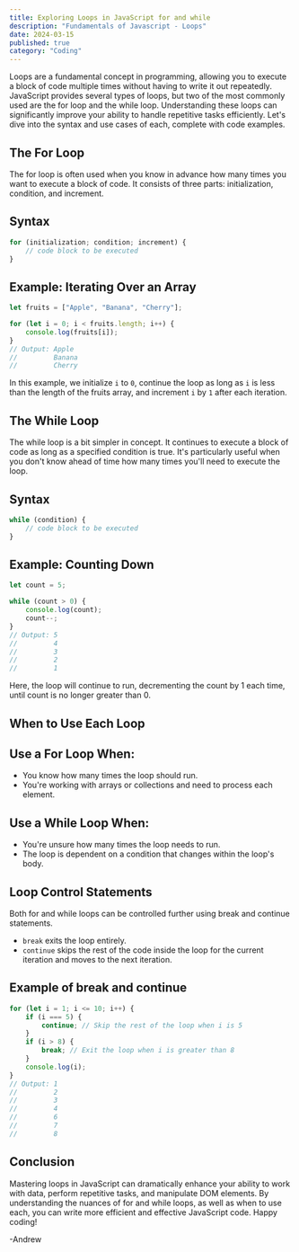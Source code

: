 ```yaml
---
title: Exploring Loops in JavaScript for and while
description: "Fundamentals of Javascript - Loops"
date: 2024-03-15
published: true
category: "Coding"
---
```


Loops are a fundamental concept in programming, allowing you to execute a block of code multiple times without having to write it out repeatedly. JavaScript provides several types of loops, but two of the most commonly used are the for loop and the while loop. Understanding these loops can significantly improve your ability to handle repetitive tasks efficiently. Let's dive into the syntax and use cases of each, complete with code examples.

## The For Loop

The for loop is often used when you know in advance how many times you want to execute a block of code. It consists of three parts: initialization, condition, and increment.

## Syntax

```jsx
for (initialization; condition; increment) {
    // code block to be executed
}
```
## Example: Iterating Over an Array

```jsx
let fruits = ["Apple", "Banana", "Cherry"];

for (let i = 0; i < fruits.length; i++) {
    console.log(fruits[i]);
}
// Output: Apple
//         Banana
//         Cherry
```

In this example, we initialize `i` to `0`, continue the loop as long as `i` is less than the length of the fruits array, and increment `i` by `1` after each iteration.

## The While Loop

The while loop is a bit simpler in concept. It continues to execute a block of code as long as a specified condition is true. It's particularly useful when you don't know ahead of time how many times you'll need to execute the loop.

## Syntax

```jsx
while (condition) {
    // code block to be executed
}
```
## Example: Counting Down

```jsx
let count = 5;

while (count > 0) {
    console.log(count);
    count--;
}
// Output: 5
//         4
//         3
//         2
//         1
```

Here, the loop will continue to run, decrementing the count by 1 each time, until count is no longer greater than 0.

## When to Use Each Loop

## Use a For Loop When:

- You know how many times the loop should run.
- You're working with arrays or collections and need to process each element.

## Use a While Loop When:

- You're unsure how many times the loop needs to run.
- The loop is dependent on a condition that changes within the loop's body.

## Loop Control Statements

Both for and while loops can be controlled further using break and continue statements.

- `break` exits the loop entirely.
- `continue` skips the rest of the code inside the loop for the current iteration and moves to the next iteration.

## Example of break and continue

```jsx
for (let i = 1; i <= 10; i++) {
    if (i === 5) {
        continue; // Skip the rest of the loop when i is 5
    }
    if (i > 8) {
        break; // Exit the loop when i is greater than 8
    }
    console.log(i);
}
// Output: 1
//         2
//         3
//         4
//         6
//         7
//         8
```
## Conclusion

Mastering loops in JavaScript can dramatically enhance your ability to work with data, perform repetitive tasks, and manipulate DOM elements. By understanding the nuances of for and while loops, as well as when to use each, you can write more efficient and effective JavaScript code. Happy coding!

 -Andrew